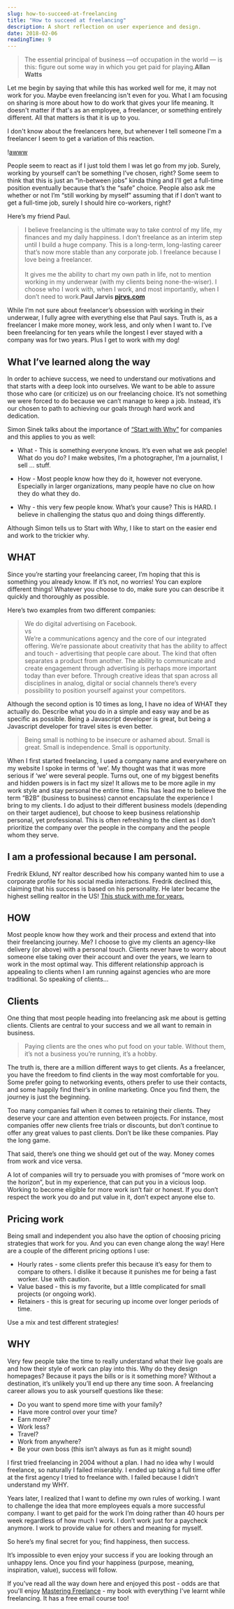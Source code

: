 ```yaml
---
slug: how-to-succeed-at-freelancing
title: "How to succeed at freelancing"
description: A short reflection on user experience and design.
date: 2018-02-06
readingTime: 9
---
```


>The essential principal of business —of occupation in the world — is this: figure out some way in which you get paid for playing.**Allan Watts**

Let me begin by saying that while this has worked well for me, it may not work for you. Maybe even freelancing isn't even for you. What I am focusing on sharing is more about how to do work that gives your life meaning. It doesn't matter if that's as an employee, a freelancer, or something entirely different. All that matters is that it is up to you.

I don't know about the freelancers here, but whenever I tell someone I'm a freelancer I seem to get a variation of this reaction.

!<a href="/images/articles/awww.gif">awww</a>

People seem to react as if I just told them I was let go from my job. Surely, working by yourself can’t be something I’ve chosen, right? Some seem to think that this is just an “in-between jobs” kinda thing and I’ll get a full-time position eventually because that’s the “safe” choice. People also ask me whether or not I’m “still working by myself” assuming that if I don’t want to get a full-time job, surely I should hire co-workers, right?

Here’s my friend Paul.
>I believe freelancing is the ultimate way to take control of my life, my finances and my daily happiness. I don’t freelance as an interim step until I build a huge company. This is a long-term, long-lasting career that’s now more stable than any corporate job. I freelance because I love being a freelancer. <br /><br />It gives me the ability to chart my own path in life, not to mention working in my underwear (with my clients being none-the-wiser). I choose who I work with, when I work, and most importantly, when I don’t need to work.**Paul Jarvis <a href="https://pjrvs.com">pjrvs.com</a>**

While I’m not sure about freelancer’s obsession with working in their underwear, I fully agree with everything else that Paul says. Truth is, as a freelancer I make more money, work less, and only when I want to. I’ve been freelancing for ten years while the longest I ever stayed with a company was for two years. Plus I get to work with my dog!

## What I’ve learned along the way
In order to achieve success, we need to understand our motivations and that starts with a deep look into ourselves. We want to be able to assure those who care (or criticize) us on our freelancing choice. It’s not something we were forced to do because we can’t manage to keep a job. Instead, it’s our chosen to path to achieving our goals through hard work and dedication.

Simon Sinek talks about the importance of <a href="https://startwithwhy.com">“Start with Why”</a> for companies and this applies to you as well:

- What - This is something everyone knows. It’s even what we ask people! What do you do? I make websites, I’m a photographer, I’m a journalist, I sell … stuff.

- How - Most people know how they do it, however not everyone. Especially in larger organizations, many people have no clue on how they do what they do.

- Why - this very few people know. What’s your cause? This is HARD. I believe in challenging the status quo and doing things differently.

Although Simon tells us to Start with Why, I like to start on the easier end and work to the trickier why.

## WHAT
Since you’re starting your freelancing career, I’m hoping that this is something you already know. If it’s not, no worries! You can explore different things! Whatever you choose to do, make sure you can describe it quickly and thoroughly as possible.

Here’s two examples from two different companies:
>We do digital advertising on Facebook.<br />
vs<br />
>We’re a communications agency and the core of our integrated offering. We’re passionate about creativity that has the ability to affect and touch - advertising that people care about. The kind that often separates a product from another. The ability to communicate and create engagement through advertising is perhaps more important today than ever before. Through creative ideas that span across all disciplines in analog, digital or social channels there’s every possibility to position yourself against your competitors.

Although the second option is 10 times as long, I have no idea of WHAT they actually do. Describe what you do in a simple and easy way and be as specific as possible. Being a Javascript developer is great, but being a Javascript developer for travel sites is even better.

>Being small is nothing to be insecure or ashamed about. Small is great. Small is independence. Small is opportunity.

When I first started freelancing, I used a company name and everywhere on my website I spoke in terms of ‘we’. My thought was that it was more serious if ‘we’ were several people. Turns out, one of my biggest benefits and hidden powers is in fact my size! It allows me to be more agile in my work style and stay personal the entire time. This has lead me to believe the term “B2B” (business to business) cannot encapsulate the experience I bring to my clients. I do adjust to their different business models (depending on their target audience), but choose to keep business relationship personal, yet professional. This is often refreshing to the client as I don’t prioritize the company over the people in the company and the people whom they serve.

## I am a professional because I am personal.
Fredrik Eklund, NY realtor described how his company wanted him to use a corporate profile for his social media interactions. Fredrik declined this, claiming that his success is based on his personality. He later became the highest selling realtor in the US! <a href="/i-am-professional-because-i-am-personal/">This stuck with me for years.</a>

## HOW
Most people know how they work and their process and extend that into their freelancing journey. Me? I choose to give my clients an agency-like delivery (or above) with a personal touch. Clients never have to worry about someone else taking over their account and over the years, we learn to work in the most optimal way. This different relationship approach is appealing to clients when I am running against agencies who are more traditional. So speaking of clients…

## Clients
One thing that most people heading into freelancing ask me about is getting clients. Clients are central to your success and we all want to remain in business.

>Paying clients are the ones who put food on your table. Without them, it’s not a business you’re running, it’s a hobby.

The truth is, there are a million different ways to get clients. As a freelancer, you have the freedom to find clients in the way most comfortable for you. Some prefer going to networking events, others prefer to use their contacts, and some happily find their’s in online marketing. Once you find them, the journey is just the beginning.

Too many companies fail when it comes to retaining their clients. They deserve your care and attention even between projects. For instance, most companies offer new clients free trials or discounts, but don’t continue to offer any great values to past clients. Don’t be like these companies. Play the long game.

That said, there’s one thing we should get out of the way.
Money comes from work and vice versa.

A lot of companies will try to persuade you with promises of “more work on the horizon”, but in my experience, that can put you in a vicious loop. Working to become eligible for more work isn’t fair or honest. If you don’t respect the work you do and put value in it, don’t expect anyone else to.

## Pricing work
Being small and independent you also have the option of choosing pricing strategies that work for you. And you can even change along the way! Here are a couple of the different pricing options I use:
- Hourly rates - some clients prefer this because it’s easy for them to compare to others. I dislike it because it punishes me for being a fast worker. Use with caution.
- Value based - this is my favorite, but a little complicated for small projects (or ongoing work).
- Retainers - this is great for securing up income over longer periods of time.

Use a mix and test different strategies!

## WHY
Very few people take the time to really understand what their live goals are and how their style of work can play into this. Why do they design homepages? Because it pays the bills or is it something more? Without a destination, it’s unlikely you’ll end up there any time soon. A freelancing career allows you to ask yourself questions like these:

- Do you want to spend more time with your family?
- Have more control over your time?
- Earn more?
- Work less?
- Travel?
- Work from anywhere?
- Be your own boss (this isn’t always as fun as it might sound)

I first tried freelancing in 2004 without a plan. I had no idea why I would freelance, so naturally I failed miserably. I ended up taking a full time offer at the first agency I tried to freelance with. I failed because I didn’t understand my WHY.  

Years later, I realized that I want to define my own rules of working. I want to challenge the idea that more employees equals a more successful company. I want to get paid for the work I’m doing rather than 40 hours per week regardless of how much I work. I don’t work just for a paycheck anymore. I work to provide value for others and meaning for myself.

So here’s my final secret for you;
find happiness, then success.

It’s impossible to even enjoy your success if you are looking through an unhappy lens. Once you find your happiness (purpose, meaning, inspiration, value), success will follow.

If you've read all the way down here and enjoyed this post - odds are that you'll enjoy <a href="https://www.masteringfreelance.com">Mastering Freelance</a> - my book with everything I've learnt while freelancing. It has a free email course too!